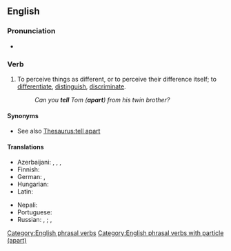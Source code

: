==English==

===Pronunciation===
* {{audio|en|En-au-tell apart.ogg|Audio (AU)}}

===Verb===
{{en-verb|tell<,,told> apart}}

# {{lb|en|idiomatic}} To perceive things as different, or to perceive their difference itself; to [[differentiate]], [[distinguish]], [[discriminate]].
#: {{ux|en|They are identical twins, and if they dress the same, everybody has trouble '''telling''' them '''apart'''.}}
#: ''Can you '''tell''' Tom ('''apart''') from his twin brother?''
====Synonyms====
* See also [[Thesaurus:tell apart]]

====Translations====
{{trans-top|to distinguish}}
* Azerbaijani: {{t|az|fərqləndirmək}}, {{t+|az|ayırmaq}}, {{t|az|ayırd etmək}}, {{t+|az|seçmək}}
* Finnish: {{t+|fi|erottaa}}
* German: {{t+|de|auseinanderhalten}}, {{t+|de|unterscheiden}}
* Hungarian: {{t+|hu|megkülönböztet}}
* Latin: {{t|la|internoscō}}
{{trans-mid}}
* Nepali: {{t|ne|छुट्ट्याउनु}}
* Portuguese: {{t+|pt|distinguir}}
* Russian: {{t+|ru|различа́ть|impf}}, {{t+|ru|различи́ть|pf}}; {{t+|ru|отлича́ть|impf}}, {{t+|ru|отличи́ть|pf}}
{{trans-bottom}}

[[Category:English phrasal verbs]]
[[Category:English phrasal verbs with particle (apart)]]